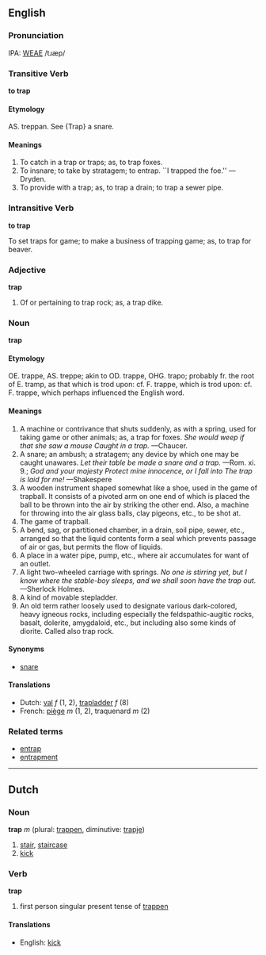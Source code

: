 ==English==
===Pronunciation===
IPA: [[WEAE]] /tɹæp/

===Transitive Verb===
'''to trap'''

====Etymology====
AS. treppan. See {Trap} a snare.

====Meanings====
# To catch in a trap or traps; as, to trap foxes.
# To insnare; to take by stratagem; to entrap. ``I trapped the foe.'' &mdash;Dryden.
# To provide with a trap; as, to trap a drain; to trap a sewer pipe.

===Intransitive Verb===
'''to trap'''

To set traps for game; to make a business of trapping game; as, to trap for beaver.

===Adjective===
'''trap'''
#Of or pertaining to trap rock; as, a trap dike.

===Noun===
'''trap'''

====Etymology====
OE. trappe, AS. treppe; akin to OD. trappe, OHG. trapo; probably fr. the root of E. tramp, as that which  is trod upon: cf. F. trappe, which is trod upon: cf. F. trappe, which perhaps influenced the English word.

====Meanings====
# A machine or contrivance that shuts suddenly, as with a spring, used for taking game or other animals; as, a trap  for foxes.  ''She would weep if that she saw a mouse Caught in a trap.'' &mdash;Chaucer.
# A snare; an ambush; a stratagem; any device by which one may be caught unawares. ''Let their table be made a snare and a trap.'' &mdash;Rom. xi. 9.; ''God and your majesty Protect mine innocence, or I fall into The trap is laid for me!'' &mdash;Shakespere
# A wooden instrument shaped somewhat like a shoe, used in the game of trapball. It consists of a pivoted arm on one end of which is placed the ball to be thrown into the air by striking the other end. Also, a machine for throwing into the air glass balls, clay pigeons, etc., to be shot at.
# The game of trapball.
# A bend, sag, or partitioned chamber, in a drain, soil pipe, sewer, etc., arranged so that the liquid contents form a seal which prevents passage of air or gas, but permits the flow of liquids.
# A place in a water pipe, pump, etc., where air accumulates for want of an outlet.
# A light two-wheeled carriage with springs.  ''No one is stirring yet, but I know where the stable-boy sleeps, and we shall soon have the trap out.'' &mdash;Sherlock Holmes.
# A kind of movable stepladder.
#An old term rather loosely used to designate various dark-colored, heavy igneous rocks, including especially the feldspathic-augitic rocks, basalt, dolerite, amygdaloid, etc., but including also some kinds of diorite. Called also trap rock.

====Synonyms====
*[[snare]]

====Translations====
*Dutch: [[val]] ''f'' (1, 2), [[trapladder]] ''f'' (8)
*French: [[piège]] ''m'' (1, 2), traquenard ''m'' (2)

===Related terms===
*[[entrap]]
*[[entrapment]]

----

==Dutch==
===Noun===
'''trap''' ''m'' (plural: [[trappen]], diminutive: [[trapje]])

# [[stair]], [[staircase]]
# [[kick]]

===Verb===
'''trap'''

# first person singular present tense of [[trappen]]

====Translations====
*English: [[kick]]